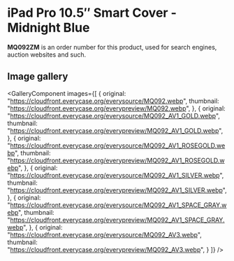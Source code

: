 
# iPad Pro 10.5″ Smart Cover - Midnight Blue

<Callout type='info' emoji='👉🏻'>**MQ092ZM** is an order number for this product, used for search engines, auction websites and such.</Callout>

## Image gallery

<GalleryComponent
    images={[
      {
        original: "https://cloudfront.everycase.org/everysource/MQ092.webp",
        thumbnail: "https://cloudfront.everycase.org/everypreview/MQ092.webp",
      },
      {
        original: "https://cloudfront.everycase.org/everysource/MQ092_AV1_GOLD.webp",
        thumbnail: "https://cloudfront.everycase.org/everypreview/MQ092_AV1_GOLD.webp",
      },
      {
        original: "https://cloudfront.everycase.org/everysource/MQ092_AV1_ROSEGOLD.webp",
        thumbnail: "https://cloudfront.everycase.org/everypreview/MQ092_AV1_ROSEGOLD.webp",
      },
      {
        original: "https://cloudfront.everycase.org/everysource/MQ092_AV1_SILVER.webp",
        thumbnail: "https://cloudfront.everycase.org/everypreview/MQ092_AV1_SILVER.webp",
      },
      {
        original: "https://cloudfront.everycase.org/everysource/MQ092_AV1_SPACE_GRAY.webp",
        thumbnail: "https://cloudfront.everycase.org/everypreview/MQ092_AV1_SPACE_GRAY.webp",
      },
      {
        original: "https://cloudfront.everycase.org/everysource/MQ092_AV3.webp",
        thumbnail: "https://cloudfront.everycase.org/everypreview/MQ092_AV3.webp",
      }
    ]}
  />
